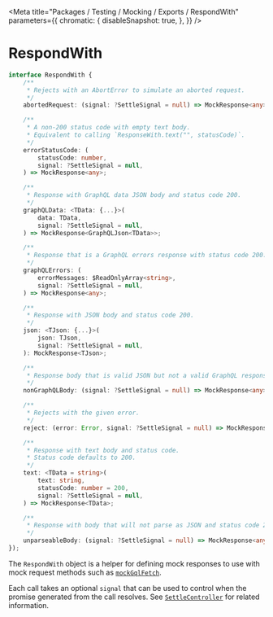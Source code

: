 
<Meta
    title="Packages / Testing / Mocking / Exports / RespondWith"
    parameters={{
        chromatic: {
            disableSnapshot: true,
        },
    }}
/>

# RespondWith

```ts
interface RespondWith {
    /**
     * Rejects with an AbortError to simulate an aborted request.
     */
    abortedRequest: (signal: ?SettleSignal = null) => MockResponse<any>;

    /**
     * A non-200 status code with empty text body.
     * Equivalent to calling `ResponseWith.text("", statusCode)`.
     */
    errorStatusCode: (
        statusCode: number,
        signal: ?SettleSignal = null,
    ) => MockResponse<any>;

    /**
     * Response with GraphQL data JSON body and status code 200.
     */
    graphQLData: <TData: {...}>(
        data: TData,
        signal: ?SettleSignal = null,
    ) => MockResponse<GraphQLJson<TData>>;

    /**
     * Response that is a GraphQL errors response with status code 200.
     */
    graphQLErrors: (
        errorMessages: $ReadOnlyArray<string>,
        signal: ?SettleSignal = null,
    ) => MockResponse<any>;

    /**
     * Response with JSON body and status code 200.
     */
    json: <TJson: {...}>(
        json: TJson,
        signal: ?SettleSignal = null,
    ): MockResponse<TJson>;

    /**
     * Response body that is valid JSON but not a valid GraphQL response.
     */
    nonGraphQLBody: (signal: ?SettleSignal = null) => MockResponse<any>;

    /**
     * Rejects with the given error.
     */
    reject: (error: Error, signal: ?SettleSignal = null) => MockResponse<any>;

    /**
     * Response with text body and status code.
     * Status code defaults to 200.
     */
    text: <TData = string>(
        text: string,
        statusCode: number = 200,
        signal: ?SettleSignal = null,
    ) => MockResponse<TData>;

    /**
     * Response with body that will not parse as JSON and status code 200.
     */
    unparseableBody: (signal: ?SettleSignal = null) => MockResponse<any>;
});
```

The `RespondWith` object is a helper for defining mock responses to use with
mock request methods such as <a href="./?path=/docs/packages-testing-mocking-exports-mockgqlfetch--docs">`mockGqlFetch`</a>.

Each call takes an optional `signal` that can be used to control when the promise generated from the call resolves. See <a href="./?path=/docs/packages-testing-mocking-exports-settlecontroller--docs">`SettleController`</a> for related information.
